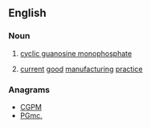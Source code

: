 ==English==
{{wikipedia}}

===Noun===
{{en-noun|-|s}}

# {{uncountable}} [[cyclic guanosine monophosphate]]
# {{countable|uncountable}} [[current]] [[good]] [[manufacturing]] [[practice]]

===Anagrams===
* [[CGPM#English|CGPM]]
* [[PGmc.#English|PGmc.]]